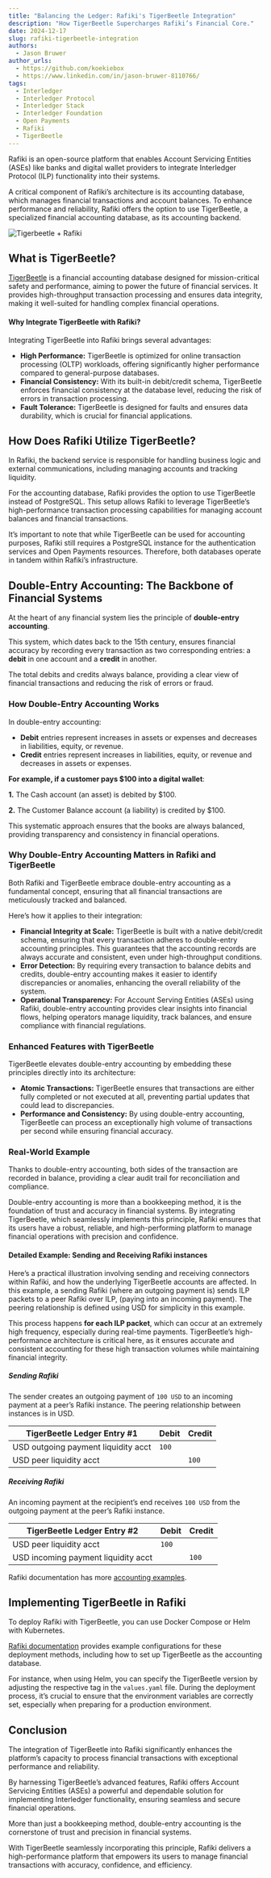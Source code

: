 ```yaml
---
title: "Balancing the Ledger: Rafiki's TigerBeetle Integration"
description: "How TigerBeetle Supercharges Rafiki’s Financial Core."
date: 2024-12-17
slug: rafiki-tigerbeetle-integration
authors:
  - Jason Bruwer
author_urls:
  - https://github.com/koekiebox
  - https://www.linkedin.com/in/jason-bruwer-8110766/
tags:
  - Interledger
  - Interledger Protocol
  - Interledger Stack
  - Interledger Foundation
  - Open Payments
  - Rafiki
  - TigerBeetle
---
```


Rafiki is an open-source platform that enables Account Servicing Entities (ASEs) like banks and digital wallet providers to integrate Interledger Protocol (ILP) functionality into their systems.

A critical component of Rafiki’s architecture is its accounting database, which manages financial transactions and account balances. To enhance performance and reliability, Rafiki offers the option to use TigerBeetle, a specialized financial accounting database, as its accounting backend.

![Tigerbeetle + Rafiki](/developers/img/blog/2024-12-17/tigerbeetle.png)


## What is TigerBeetle?
[TigerBeetle](https://tigerbeetle.com/) is a financial accounting database designed for mission-critical safety and performance, aiming to power the future of financial services. It provides high-throughput transaction processing and ensures data integrity, making it well-suited for handling complex financial operations.

#### Why Integrate TigerBeetle with Rafiki?
Integrating TigerBeetle into Rafiki brings several advantages:
- **High Performance:** TigerBeetle is optimized for online transaction processing (OLTP) workloads, offering significantly higher performance compared to general-purpose databases.
- **Financial Consistency:** With its built-in debit/credit schema, TigerBeetle enforces financial consistency at the database level, reducing the risk of errors in transaction processing.
- **Fault Tolerance:** TigerBeetle is designed for faults and ensures data durability, which is crucial for financial applications.


## How Does Rafiki Utilize TigerBeetle?
In Rafiki, the backend service is responsible for handling business logic and external communications, including managing accounts and tracking liquidity.

For the accounting database, Rafiki provides the option to use TigerBeetle instead of PostgreSQL.
This setup allows Rafiki to leverage TigerBeetle’s high-performance transaction processing capabilities for managing account balances and financial transactions.

It’s important to note that while TigerBeetle can be used for accounting purposes, Rafiki still requires a PostgreSQL instance for the authentication services and Open Payments resources.
Therefore, both databases operate in tandem within Rafiki’s infrastructure.

## Double-Entry Accounting: The Backbone of Financial Systems
At the heart of any financial system lies the principle of **double-entry accounting**.

This system, which dates back to the 15th century, ensures financial accuracy by recording every transaction as two corresponding entries: a **debit** in one account and a **credit** in another.

The total debits and credits always balance, providing a clear view of financial transactions and reducing the risk of errors or fraud.

### How Double-Entry Accounting Works
In double-entry accounting:
- **Debit** entries represent increases in assets or expenses and decreases in liabilities, equity, or revenue.
- **Credit** entries represent increases in liabilities, equity, or revenue and decreases in assets or expenses.

__For example, if a customer pays $100 into a digital wallet__:

**1.** The Cash account (an asset) is debited by $100.

**2.** The Customer Balance account (a liability) is credited by $100.

This systematic approach ensures that the books are always balanced, providing transparency and consistency in financial operations.

### Why Double-Entry Accounting Matters in Rafiki and TigerBeetle
Both Rafiki and TigerBeetle embrace double-entry accounting as a fundamental concept, ensuring that all financial transactions are meticulously tracked and balanced.

Here’s how it applies to their integration:
- **Financial Integrity at Scale:** TigerBeetle is built with a native debit/credit schema, ensuring that every transaction adheres to double-entry accounting principles. This guarantees that the accounting records are always accurate and consistent, even under high-throughput conditions.
- **Error Detection:** By requiring every transaction to balance debits and credits, double-entry accounting makes it easier to identify discrepancies or anomalies, enhancing the overall reliability of the system.
- **Operational Transparency:** For Account Serving Entities (ASEs) using Rafiki, double-entry accounting provides clear insights into financial flows, helping operators manage liquidity, track balances, and ensure compliance with financial regulations.

### Enhanced Features with TigerBeetle
TigerBeetle elevates double-entry accounting by embedding these principles directly into its architecture:

- **Atomic Transactions:** TigerBeetle ensures that transactions are either fully completed or not executed at all, preventing partial updates that could lead to discrepancies.
- **Performance and Consistency:** By using double-entry accounting, TigerBeetle can process an exceptionally high volume of transactions per second while ensuring financial accuracy.

### Real-World Example
Thanks to double-entry accounting, both sides of the transaction are recorded in balance, providing a clear audit trail for reconciliation and compliance.

Double-entry accounting is more than a bookkeeping method, it is the foundation of trust and accuracy in financial systems. By integrating TigerBeetle, which seamlessly implements this principle, Rafiki ensures that its users have a robust, reliable, and high-performing platform to manage financial operations with precision and confidence.

#### Detailed Example: Sending and Receiving Rafiki instances
Here’s a practical illustration involving sending and receiving connectors within Rafiki, and how the underlying TigerBeetle accounts are affected. In this example, a sending Rafiki (where an outgoing payment is) sends ILP packets to a peer Rafiki over ILP, (paying into an incoming payment). The peering relationship is defined using USD for simplicity in this example.

This process happens **for each ILP packet**, which can occur at an extremely high frequency, especially during real-time payments. TigerBeetle’s high-performance architecture is critical here, as it ensures accurate and consistent accounting for these high transaction volumes while maintaining financial integrity.

##### Sending Rafiki
The sender creates an outgoing payment of `100 USD` to an incoming payment at a peer’s Rafiki instance. The peering relationship between instances is in USD.

| TigerBeetle Ledger Entry #1         | Debit    | Credit  |
|-------------------------------------|----------|---------|
| USD outgoing payment liquidity acct | `100`    |         |
| USD peer liquidity acct             |          | `100`   |

##### Receiving Rafiki
An incoming payment at the recipient’s end receives `100 USD` from the outgoing payment at the peer’s Rafiki instance.

| TigerBeetle Ledger Entry #2         | Debit    | Credit  |
|-------------------------------------|----------|---------|
| USD peer liquidity acct             | `100`    |         |
| USD incoming payment liquidity acct |          | `100`   |

Rafiki documentation has more [accounting examples](https://rafiki.dev/overview/concepts/accounting).

## Implementing TigerBeetle in Rafiki
To deploy Rafiki with TigerBeetle, you can use Docker Compose or Helm with Kubernetes.

[Rafiki documentation](https://rafiki.dev/) provides example configurations for these deployment methods, including how to set up TigerBeetle as the accounting database.

For instance, when using Helm, you can specify the TigerBeetle version by adjusting the respective tag in the `values.yaml` file.
During the deployment process, it’s crucial to ensure that the environment variables are correctly set, especially when preparing for a production environment.

## Conclusion
The integration of TigerBeetle into Rafiki significantly enhances the platform’s capacity to process financial transactions with exceptional performance and reliability.

By harnessing TigerBeetle’s advanced features, Rafiki offers Account Servicing Entities (ASEs) a powerful and dependable solution for implementing Interledger functionality, ensuring seamless and secure financial operations.

More than just a bookkeeping method, double-entry accounting is the cornerstone of trust and precision in financial systems.

With TigerBeetle seamlessly incorporating this principle, Rafiki delivers a high-performance platform that empowers its users to manage financial transactions with accuracy, confidence, and efficiency.
